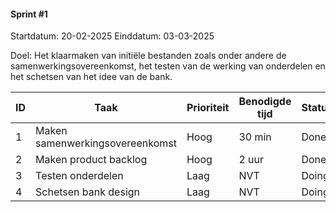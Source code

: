 #### Sprint #1

Startdatum: 20-02-2025
Einddatum: 03-03-2025

Doel: Het klaarmaken van initiële bestanden zoals onder andere de samenwerkingsovereenkomst, het testen van de werking van onderdelen en het schetsen van het idee van de bank.

| ID | Taak                            | Prioriteit | Benodigde tijd | Status | Opmerkingen |
| -- | ------------------------------- | ---------- | -------------- | ------ | ----------- |
| 1  | Maken samenwerkingsovereenkomst | Hoog       | 30 min         | Done   |             |
| 2  | Maken product backlog           | Hoog       | 2 uur          | Done   |             |
| 3  | Testen onderdelen               | Laag       | NVT            | Doing  |             |
| 4  | Schetsen bank design            | Laag       | NVT            | Doing  |             |
